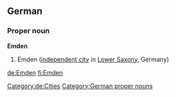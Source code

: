 ==German==
{{wikipedia}}
{{wikipedia|lang=de}}
===Proper noun===
'''Emden'''
# Emden ([[independent city]] in [[Lower Saxony]], Germany)
[[Category:de:Cities]]
[[Category:German proper nouns]]

[[de:Emden]]
[[fi:Emden]]